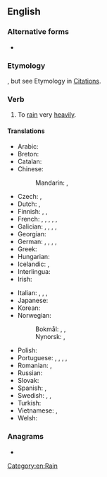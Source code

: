 ==English==

===Alternative forms===
* {{alter|en|rain dogs and cats||rare}}

===Etymology===
{{unk|lang=en}}, but see Etymology in [[:Citations:rain cats and dogs#Etymology|Citations]].

===Verb===
{{en-verb|head=[[rain]] [[cat]]s and [[dog]]s|rains cats and dogs|raining cats and dogs|rained cats and dogs}}

# {{lb|en|idiomatic}} To [[rain]] very [[heavily]].
#: {{syn|en|bucket|bucket down|chuck it down|rain buckets|rain pitchforks|pelt|piss down|q7=vulgar|piss it down|q8=vulgar|pour|rain pitchforks|stream|teem|}}

====Translations====
{{trans-top|to rain very heavily}}
* Arabic: {{t|ar|أَمْطَرَ بِغَزَارَة|tr=ʾamṭara bi-ḡazāra}}
* Breton: {{t|br|Gwelet a ran da gazh er jardin}}
* Catalan: {{t+|ca|ploure a bots i barrals}}
* Chinese:
*: Mandarin: {{t+|cmn|傾盆大雨|sc=Hani}}, {{t+|cmn|倾盆大雨|tr=qīngpéndàyǔ|sc=Hani}}
* Czech: {{t+|cs|lít jako z konve}}, {{t|cs|padat trakaře}}
* Dutch: {{t|nl|pijpenstelen regenen}}, {{t|nl|regenen dat het giet}}
* Finnish: {{t|fi|sataa kaatamalla}}, {{t|fi|sataa äkäisiä ämmiä äkeet selässä}}, {{t|fi|sataa kuin saavista kaataen}}
* French: {{t+|fr|pleuvoir des cordes}}, {{t+|fr|pleuvoir à verse}}, {{t+|fr|pleuvoir des hallebardes}}, {{t+|fr|pleuvoir comme vache qui pisse}}, {{qualifier|Québec}} {{t+|fr|pleuvoir à boire debout}}, {{qualifier|Belgium}} {{t+|fr|dracher}}
* Galician: {{t|gl|arroiar}}, {{t|gl|diluviar}}, {{t|gl|chover a chuzos}}, {{t+|gl|chover a cachón}}, {{t|gl|chover a Deus dar auga}}
* Georgian: {{t|ka|კოკისპირული წვიმა}}
* German: {{t+|de|Bindfäden regnen}}, {{t+|de|in Strömen regnen}}, {{t|de|aus allen Kannen gießen}}, {{t|de|aus allen Kannen schütten}}, {{t|de|es schüttet wie aus Eimern}}
* Greek: {{t|el|βρέχει με το τουλούμι}}
* Hungarian: {{t|hu|zuhog, mintha dézsából öntenék}}
* Icelandic: {{t|is|vera mígandi rigning}}, {{t|is|rigna eldi og brennisteini}}
* Interlingua: {{t-check|ia|[[pluver]] [[torrentialmente]]}} {{attention|ia|2=was "[[pluver]] [[torrentialmente]]" - assumed sum-of-parts; if an idiom, remove the wikilinks to the individual words. see [[User:Kephir/gadgets/xte#Translation_fixing]]}}
* Irish: {{t|ga|sceana gréasaí a chur}}
{{trans-mid}}
* Italian: {{t|it|piovere a catinelle}}, {{t+|it|diluviare}}, {{t+|it|scrosciare}}, {{t|it|piovere come Dio la manda}}
* Japanese: {{t|ja|土砂降りになる|tr=どしゃぶりになる, doshaburi-ni naru}}
* Korean: {{t|ko|비가 억수같이 쏟아진다|tr=bi-ga eoksu-gachi ssodajinda}}
* Norwegian:
*: Bokmål: {{t+|nb|høljeregne}}, {{t+|nb|høljregne}}, {{t|nb|regne sinte kjerringer}} {{qualifier|rain mad hags}}
*: Nynorsk: {{t|nn|høljeregne}}, {{t|nn|ausregne}}
* Polish: {{t+|pl|lać jak z cebra}}
* Portuguese: {{t|pt|o céu vir abaixo}}, {{t+|pt|chover a cântaros}} {{qualifier|Portugal}}, {{t|pt|chover a potes}} {{qualifier|Portugal}}, {{t|pt|[[cair]] [[um]] [[toró]]}} {{qualifier|Brazil}}, {{t|pt|chover canivetes}} {{qualifier|Brazil}}
* Romanian: {{t|ro|a ploua cu găleata}}, {{t|ro|plouă cu găleata}}
* Russian: {{t|ru|лить как из ведра́}}
* Slovak: {{t|sk|liať ako z krhly}}
* Spanish: {{t+|es|llover a cántaros}}, {{t+|es|llover a mares}}
* Swedish: {{t+|sv|ösregna}}, {{t+|sv|spöregna}}, {{t+|sv|stå som spön i backen}}
* Turkish: {{t|tr|bardaktan boşalırcasına yağmak}}
* Vietnamese: {{t|vi|([[trời]]) [[mưa]] [[xối xả]]}}, {{t|vi|([[trời]]) [[mưa như trút]]}}
* Welsh: {{t+|cy|bwrw hen wragedd â ffyn}}
{{trans-bottom}}

===Anagrams===
* {{anagrams|en|a=aaacddginnorsst|rain dogs and cats}}

[[Category:en:Rain]]